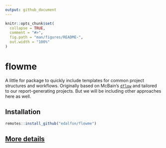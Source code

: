 ```yaml
---
output: github_document
---
```


<!-- README.md is generated from README.Rmd. Please edit that file -->

```r
knitr::opts_chunk$set(
  collapse = TRUE,
  comment = "#>",
  fig.path = "man/figures/README-",
  out.width = "100%"
)
```

# flowme

<!-- badges: start -->
<!-- badges: end -->

A little for package to quickly include templates for common 
project structures and workflows.
Originally based on McBain's [`dflow`](https://github.com/MilesMcBain/dflow)
and tailored to our report-generating projects. But we will
be including other approaches here as well.

## Installation

``` r
remotes::install_github("edalfon/flowme")
```

## [More details](https://edalfon.github.io/flowme/articles/flowme.html)




